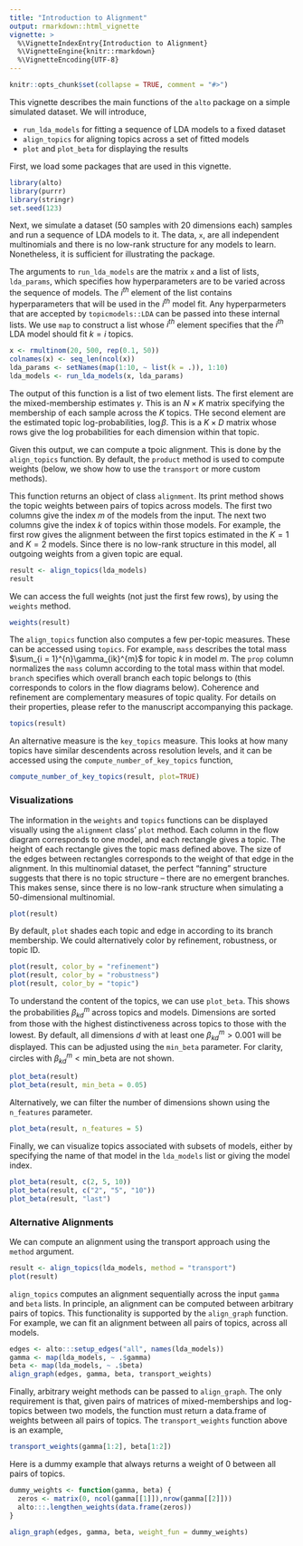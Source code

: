 ```yaml
---
title: "Introduction to Alignment"
output: rmarkdown::html_vignette
vignette: >
  %\VignetteIndexEntry{Introduction to Alignment}
  %\VignetteEngine{knitr::rmarkdown}
  %\VignetteEncoding{UTF-8}
---
```


```r
knitr::opts_chunk$set(collapse = TRUE, comment = "#>")
```

This vignette describes the main functions of the `alto` package on a simple
simulated dataset. We will introduce,

* `run_lda_models` for fitting a sequence of LDA models to a fixed dataset
* `align_topics` for aligning topics across a set of fitted models
* `plot` and `plot_beta` for displaying the results

First, we load some packages that are used in this vignette.

```r
library(alto)
library(purrr)
library(stringr)
set.seed(123)
```

Next, we simulate a dataset (50 samples with 20 dimensions each) samples and run
a sequence of LDA models to it. The data, `x`, are all independent multinomials
and there is no low-rank structure for any models to learn. Nonetheless, it is sufficient for illustrating the package.

The arguments to `run_lda_models` are the matrix `x` and a list of lists,
`lda_params`, which specifies how hyperparameters are to be varied across the
sequence of models. The $i^{th}$ element of the list contains hyperparameters
that will be used in the $i^{th}$ model fit. Any hyperparmeters that are
accepted by `topicmodels::LDA` can be passed into these internal lists. We use
`map` to construct a list whose $i^{th}$ element specifies that the $i^{th}$ LDA
model should fit $k = i$ topics.

```r
x <- rmultinom(20, 500, rep(0.1, 50))
colnames(x) <- seq_len(ncol(x))
lda_params <- setNames(map(1:10, ~ list(k = .)), 1:10)
lda_models <- run_lda_models(x, lda_params)
```

The output of this function is a list of two element lists. The first element
are the mixed-membership estimates $\gamma$. This is an $N \times K$ matrix
specifying the membership of each sample across the $K$ topics. THe second
element are the estimated topic log-probabilities, $\log\beta$. This is a $K
\times D$ matrix whose rows give the log probabilities for each dimension within
that topic.

Given this output, we can compute a tpoic alignment. This is done by the
`align_topics` function. By default, the `product` method is used to compute
weights (below, we show how to use the `transport` or more custom methods).

This function returns an object of class `alignment`. Its print method shows the
topic weights between pairs of topics across models. The first two columns give
the index $m$ of the models from the input. The next two columns give the index
$k$ of topics within those models. For example, the first row gives the
alignment between the first topics estimated in the $K = 1$ and $K = 2$ models.
Since there is no low-rank structure in this model, all outgoing weights from a
given topic are equal.

```r
result <- align_topics(lda_models)
result
```

We can access the full weights (not just the first few rows), by using the
`weights` method.

```r
weights(result)
```

The `align_topics` function also computes a few per-topic measures. These can be
accessed using `topics`. For example, `mass` describes the total mass $\sum_{i =
1}^{n}\gamma_{ik}^{m}$ for topic $k$ in model $m$. The `prop` column normalizes
the `mass` column according to the total mass within that model. `branch`
specifies which overall branch each topic belongs to (this corresponds to colors
in the flow diagrams below). Coherence and refinement are complementary measures
of topic quality. For details on their properties, please refer to the
manuscript accompanying this package.

```r
topics(result)
```

An alternative measure is the `key_topics` measure. This looks at how many
topics have similar descendents across resolution levels, and it can be accessed
using the `compute_number_of_key_topics` function,

```r
compute_number_of_key_topics(result, plot=TRUE)
```


### Visualizations

The information in the `weights` and `topics` functions can be displayed
visually using the `alignment` class' `plot` method. Each column in the flow
diagram corresponds to one model, and each rectangle gives a topic. The height
of each rectangle gives the topic mass defined above. The size of the edges
between rectangles corresponds to the weight of that edge in the alignment. In
this multinomial dataset, the perfect "fanning" structure suggests that there is
no topic structure -- there are no emergent branches. This makes sense, since
there is no low-rank structure when simulating a 50-dimensional multinomial.

```r
plot(result)
```

By default, `plot` shades each topic and edge in according to its branch
membership. We could alternatively color by refinement, robustness, or topic ID.

```r
plot(result, color_by = "refinement")
plot(result, color_by = "robustness")
plot(result, color_by = "topic")
```

To understand the content of the topics, we can use `plot_beta`. This shows the
probabilities $\beta_{kd}^{m}$ across topics and models. Dimensions are sorted
from those with the highest distinctiveness across topics to those with the
lowest. By default, all dimensions $d$ with at least one $\beta_{kd}^{m} >
0.001$ will be displayed. This can be adjusted using the `min_beta` parameter.
For clarity, circles with $\beta_{kd}^{m} < \text{min_beta}$ are not shown.

```r
plot_beta(result)
plot_beta(result, min_beta = 0.05)
```

Alternatively, we can filter the number of dimensions shown using the
`n_features` parameter.

```r
plot_beta(result, n_features = 5)
```

Finally, we can visualize topics associated with subsets of models, either by
specifying the name of that model in the `lda_models` list or giving the model
index.

```r
plot_beta(result, c(2, 5, 10))
plot_beta(result, c("2", "5", "10"))
plot_beta(result, "last")
```

### Alternative Alignments

We can compute an alignment using the transport approach using the `method`
argument.

```r
result <- align_topics(lda_models, method = "transport")
plot(result)
```

`align_topics` computes an alignment sequentially across the input `gamma` and
`beta` lists. In principle, an alignment can be computed between arbitrary pairs
of topics. This functionality is supported by the `align_graph` function. For
example, we can fit an alignment between all pairs of topics, across all models.

```r
edges <- alto:::setup_edges("all", names(lda_models))
gamma <- map(lda_models, ~ .$gamma)
beta <- map(lda_models, ~ .$beta)
align_graph(edges, gamma, beta, transport_weights)
```

Finally, arbitrary weight methods can be passed to `align_graph`. The only
requirement is that, given pairs of matrices of mixed-memberships and log-topics
between two models, the function must return a data.frame of weights between all
pairs of topics. The `transport_weights` function above is an example,

```r
transport_weights(gamma[1:2], beta[1:2])
```

Here is a dummy example that always returns a weight of 0 between all pairs of
topics.

```r
dummy_weights <- function(gamma, beta) {
  zeros <- matrix(0, ncol(gamma[[1]]),nrow(gamma[[2]]))
  alto:::.lengthen_weights(data.frame(zeros))
}

align_graph(edges, gamma, beta, weight_fun = dummy_weights)
```

